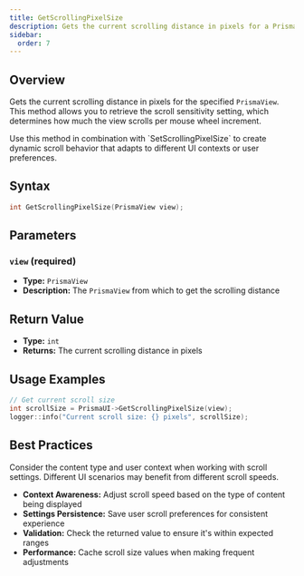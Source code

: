 ```yaml
---
title: GetScrollingPixelSize
description: Gets the current scrolling distance in pixels for a PrismaView
sidebar:
  order: 7
---
```



## Overview

Gets the current scrolling distance in pixels for the specified `PrismaView`. This method allows you to retrieve the scroll sensitivity setting, which determines how much the view scrolls per mouse wheel increment.

<Aside type="tip" title="Scroll Customization">
Use this method in combination with `SetScrollingPixelSize` to create dynamic scroll behavior that adapts to different UI contexts or user preferences.
</Aside>

## Syntax

```cpp
int GetScrollingPixelSize(PrismaView view);
```

## Parameters

### `view` (required)
- **Type:** `PrismaView`
- **Description:** The `PrismaView` from which to get the scrolling distance

## Return Value

- **Type:** `int`
- **Returns:** The current scrolling distance in pixels

## Usage Examples

<Tabs>
<TabItem label="Basic Scroll Size Check">

```cpp
// Get current scroll size
int scrollSize = PrismaUI->GetScrollingPixelSize(view);
logger::info("Current scroll size: {} pixels", scrollSize);
```

</TabItem>
</Tabs>

## Best Practices

<Aside type="tip" title="User Experience">
Consider the content type and user context when working with scroll settings. Different UI scenarios may benefit from different scroll speeds.
</Aside>

- **Context Awareness:** Adjust scroll speed based on the type of content being displayed
- **Settings Persistence:** Save user scroll preferences for consistent experience
- **Validation:** Check the returned value to ensure it's within expected ranges
- **Performance:** Cache scroll size values when making frequent adjustments
